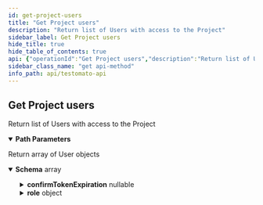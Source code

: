 ```yaml
---
id: get-project-users
title: "Get Project users"
description: "Return list of Users with access to the Project"
sidebar_label: Get Project users
hide_title: true
hide_table_of_contents: true
api: {"operationId":"Get Project users","description":"Return list of Users with access to the Project","security":[{"ApiKey":[]}],"tags":["Project"],"responses":{"200":{"description":"Return array of User objects","content":{"application/json":{"schema":{"type":"array","items":{"type":"object","properties":{"email":{"type":"string","description":"Main user email","example":"roman@testomato.com"},"phone":{"type":"string","format":"nullable","description":"A phone number (optional) and not required"},"confirmTokenExpiration":{"description":"Date and time when current common confirm token expires","type":"object","format":"nullable","properties":{"date":{"type":"string","format":"date-time","example":"2022-10-21 13:10:35.000000"},"timezone_type":{"type":"integer","format":"int32","example":3},"timezone":{"type":"string","example":"Europe/Prague"}}},"name":{"type":"string","description":"User name","example":"John Tomatoseeds"},"confirmed":{"description":"Was user email confirmed?","type":"boolean"},"timezone":{"type":"string","description":"User time zone name","example":"Europe/Prague"},"reportPeriod":{"type":"string","enum":["week"],"example":"week"},"notificationEmail":{"type":"string","format":"nullable","example":"roman+notifications@testomato.com"},"notificationDelay":{"type":"integer","format":"int32","example":1},"apiKey":{"type":"string","description":"User API Key","example":"abcdef"},"id":{"type":"string","example":7},"role":{"type":"object","properties":{"id":{"type":"string","example":4},"users_id":{"type":"string","format":"nullable"},"name":{"type":"string","example":"project admin"},"permissions":{"type":"array","items":{"type":"string","example":"read"}},"systemRole":{"type":"boolean","example":true},"permissionsSwitches":{"type":"object","description":"Project permissions for current user","properties":{"read":{"type":"boolean","description":"Can current user view results?"},"run":{"type":"boolean","description":"Can current user run checks?"},"editTest":{"type":"boolean"},"edit":{"type":"boolean","description":"Can current user edit project settings?"},"manageUsers":{"description":"Can current user manage others?","type":"boolean","default":true},"apiKey":{"type":"boolean","description":"Can current user view apiKey?","default":true},"leave":{"description":"Can current user leave project?","type":"boolean","default":true}}}}},"isPayer":{"description":"Is user owner of the Project?","type":"boolean","example":false},"canBeRemoved":{"type":"boolean","example":true}}}}}}}},"parameters":[{"name":"id","description":"A unique Project ID","example":"5e9602e7a39e5a46428b457f","allowEmptyValue":false,"required":true,"in":"path","schema":{"type":"string"}}],"method":"get","path":"/project/{id}/users","servers":[{"url":"https://testomato.com/api/","description":"Testomato"}],"securitySchemes":{"ApiKey":{"description":"Project or User API key","type":"apiKey","name":"apiKey","in":"query"}},"info":{"title":"Testomato API","description":"If you would like to participate in the future development of our\nroadmap, please don't be shy! We'd love to hear your suggestions:\nsupport@testomato.com\n","termsOfService":"https://www.testomato.com/terms-of-service","version":"1.0.0","contact":{"email":"support@testomato.com"}},"postman":{"name":"Get Project users","description":{"content":"Return list of Users with access to the Project","type":"text/plain"},"url":{"path":["project",":id","users"],"host":["{{baseUrl}}"],"query":[],"variable":[{"disabled":false,"description":{"content":"(Required) A unique Project ID","type":"text/plain"},"type":"any","value":"","key":"id"}]},"header":[{"key":"Accept","value":"application/json"}],"method":"GET","auth":{"type":"apikey","apikey":[{"type":"any","value":"apiKey","key":"key"},{"type":"any","value":"<API Key>","key":"value"},{"type":"any","value":"query","key":"in"}]}}}
sidebar_class_name: "get api-method"
info_path: api/testomato-api
---
```



## Get Project users



Return list of Users with access to the Project

<details style={{"marginBottom":"1rem"}} data-collapsed={false} open={true}><summary style={{}}><strong>Path Parameters</strong></summary><div><ul><ParamsItem className={"paramsItem"} param={{"name":"id","description":"A unique Project ID","example":"5e9602e7a39e5a46428b457f","allowEmptyValue":false,"required":true,"in":"path","schema":{"type":"string"}}}></ParamsItem></ul></div></details><div><ApiTabs><TabItem label={"200"} value={"200"}><div>

Return array of User objects

</div><div><MimeTabs schemaType={"response"}><TabItem label={"application/json"} value={"application/json"}><SchemaTabs><TabItem label={"Schema"} value={"Schema"}><details style={{}} data-collapsed={false} open={true}><summary style={{"textAlign":"left"}}><strong>Schema</strong><span style={{"opacity":"0.6"}}> array</span></summary><div style={{"textAlign":"left","marginLeft":"1rem"}}></div><ul style={{"marginLeft":"1rem"}}><SchemaItem collapsible={false} name={"email"} required={false} schemaDescription={"Main user email"} schemaName={"string"} qualifierMessage={undefined} defaultValue={undefined}></SchemaItem><SchemaItem collapsible={false} name={"phone"} required={false} schemaDescription={"A phone number (optional) and not required"} schemaName={"nullable"} qualifierMessage={undefined} defaultValue={undefined}></SchemaItem><SchemaItem collapsible={true} className={"schemaItem"}><details style={{}}><summary style={{}}><strong>confirmTokenExpiration</strong><span style={{"opacity":"0.6"}}> nullable</span></summary><div style={{"marginLeft":"1rem"}}><div style={{"marginTop":".5rem","marginBottom":".5rem"}}>

Date and time when current common confirm token expires

</div><SchemaItem collapsible={false} name={"date"} required={false} schemaDescription={undefined} schemaName={"date-time"} qualifierMessage={undefined} defaultValue={undefined}></SchemaItem><SchemaItem collapsible={false} name={"timezone_type"} required={false} schemaDescription={undefined} schemaName={"int32"} qualifierMessage={undefined} defaultValue={undefined}></SchemaItem><SchemaItem collapsible={false} name={"timezone"} required={false} schemaDescription={undefined} schemaName={"string"} qualifierMessage={undefined} defaultValue={undefined}></SchemaItem></div></details></SchemaItem><SchemaItem collapsible={false} name={"name"} required={false} schemaDescription={"User name"} schemaName={"string"} qualifierMessage={undefined} defaultValue={undefined}></SchemaItem><SchemaItem collapsible={false} name={"confirmed"} required={false} schemaDescription={"Was user email confirmed?"} schemaName={"boolean"} qualifierMessage={undefined} defaultValue={undefined}></SchemaItem><SchemaItem collapsible={false} name={"timezone"} required={false} schemaDescription={"User time zone name"} schemaName={"string"} qualifierMessage={undefined} defaultValue={undefined}></SchemaItem><SchemaItem collapsible={false} name={"reportPeriod"} required={false} schemaDescription={undefined} schemaName={"string"} qualifierMessage={"**Possible values:** [`week`]"} defaultValue={undefined}></SchemaItem><SchemaItem collapsible={false} name={"notificationEmail"} required={false} schemaDescription={undefined} schemaName={"nullable"} qualifierMessage={undefined} defaultValue={undefined}></SchemaItem><SchemaItem collapsible={false} name={"notificationDelay"} required={false} schemaDescription={undefined} schemaName={"int32"} qualifierMessage={undefined} defaultValue={undefined}></SchemaItem><SchemaItem collapsible={false} name={"apiKey"} required={false} schemaDescription={"User API Key"} schemaName={"string"} qualifierMessage={undefined} defaultValue={undefined}></SchemaItem><SchemaItem collapsible={false} name={"id"} required={false} schemaDescription={undefined} schemaName={"string"} qualifierMessage={undefined} defaultValue={undefined}></SchemaItem><SchemaItem collapsible={true} className={"schemaItem"}><details style={{}}><summary style={{}}><strong>role</strong><span style={{"opacity":"0.6"}}> object</span></summary><div style={{"marginLeft":"1rem"}}><SchemaItem collapsible={false} name={"id"} required={false} schemaDescription={undefined} schemaName={"string"} qualifierMessage={undefined} defaultValue={undefined}></SchemaItem><SchemaItem collapsible={false} name={"users_id"} required={false} schemaDescription={undefined} schemaName={"nullable"} qualifierMessage={undefined} defaultValue={undefined}></SchemaItem><SchemaItem collapsible={false} name={"name"} required={false} schemaDescription={undefined} schemaName={"string"} qualifierMessage={undefined} defaultValue={undefined}></SchemaItem><SchemaItem collapsible={false} name={"permissions"} required={false} schemaDescription={undefined} schemaName={"string[]"} qualifierMessage={undefined} defaultValue={undefined}></SchemaItem><SchemaItem collapsible={false} name={"systemRole"} required={false} schemaDescription={undefined} schemaName={"boolean"} qualifierMessage={undefined} defaultValue={undefined}></SchemaItem><SchemaItem collapsible={true} className={"schemaItem"}><details style={{}}><summary style={{}}><strong>permissionsSwitches</strong><span style={{"opacity":"0.6"}}> object</span></summary><div style={{"marginLeft":"1rem"}}><div style={{"marginTop":".5rem","marginBottom":".5rem"}}>

Project permissions for current user

</div><SchemaItem collapsible={false} name={"read"} required={false} schemaDescription={"Can current user view results?"} schemaName={"boolean"} qualifierMessage={undefined} defaultValue={undefined}></SchemaItem><SchemaItem collapsible={false} name={"run"} required={false} schemaDescription={"Can current user run checks?"} schemaName={"boolean"} qualifierMessage={undefined} defaultValue={undefined}></SchemaItem><SchemaItem collapsible={false} name={"editTest"} required={false} schemaDescription={undefined} schemaName={"boolean"} qualifierMessage={undefined} defaultValue={undefined}></SchemaItem><SchemaItem collapsible={false} name={"edit"} required={false} schemaDescription={"Can current user edit project settings?"} schemaName={"boolean"} qualifierMessage={undefined} defaultValue={undefined}></SchemaItem><SchemaItem collapsible={false} name={"manageUsers"} required={false} schemaDescription={"Can current user manage others?"} schemaName={"boolean"} qualifierMessage={undefined} defaultValue={true}></SchemaItem><SchemaItem collapsible={false} name={"apiKey"} required={false} schemaDescription={"Can current user view apiKey?"} schemaName={"boolean"} qualifierMessage={undefined} defaultValue={true}></SchemaItem><SchemaItem collapsible={false} name={"leave"} required={false} schemaDescription={"Can current user leave project?"} schemaName={"boolean"} qualifierMessage={undefined} defaultValue={true}></SchemaItem></div></details></SchemaItem></div></details></SchemaItem><SchemaItem collapsible={false} name={"isPayer"} required={false} schemaDescription={"Is user owner of the Project?"} schemaName={"boolean"} qualifierMessage={undefined} defaultValue={undefined}></SchemaItem><SchemaItem collapsible={false} name={"canBeRemoved"} required={false} schemaDescription={undefined} schemaName={"boolean"} qualifierMessage={undefined} defaultValue={undefined}></SchemaItem></ul></details></TabItem><TabItem label={"Example (from schema)"} value={"Example (from schema)"}><ResponseSamples responseExample={"[\n  {\n    \"email\": \"roman@testomato.com\",\n    \"phone\": \"string\",\n    \"confirmTokenExpiration\": {\n      \"date\": \"2022-10-21 13:10:35.000000\",\n      \"timezone_type\": 3,\n      \"timezone\": \"Europe/Prague\"\n    },\n    \"name\": \"John Tomatoseeds\",\n    \"confirmed\": true,\n    \"timezone\": \"Europe/Prague\",\n    \"reportPeriod\": \"week\",\n    \"notificationEmail\": \"roman+notifications@testomato.com\",\n    \"notificationDelay\": 1,\n    \"apiKey\": \"abcdef\",\n    \"id\": 7,\n    \"role\": {\n      \"id\": 4,\n      \"users_id\": \"string\",\n      \"name\": \"project admin\",\n      \"permissions\": [\n        \"read\"\n      ],\n      \"systemRole\": true,\n      \"permissionsSwitches\": {\n        \"read\": true,\n        \"run\": true,\n        \"editTest\": true,\n        \"edit\": true,\n        \"manageUsers\": true,\n        \"apiKey\": true,\n        \"leave\": true\n      }\n    },\n    \"isPayer\": false,\n    \"canBeRemoved\": true\n  }\n]"} language={"json"}></ResponseSamples></TabItem></SchemaTabs></TabItem></MimeTabs></div></TabItem></ApiTabs></div>
      
